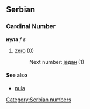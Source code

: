==Serbian==
===Cardinal Number===
'''нула''' ''f s''
#[[zero]] (0)
#:Next number: [[један]] (1)
====See also====
*[[nula]]
[[Category:Serbian numbers]]